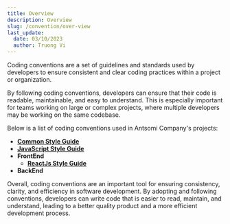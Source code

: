 ```yaml
---
title: Overview
description: Overview
slug: /convention/over-view
last_update:
  date: 03/10/2023
  author: Truong Vi
---
```


Coding conventions are a set of guidelines and standards used by developers to ensure consistent and clear coding practices within a project or organization.

By following coding conventions, developers can ensure that their code is readable, maintainable, and easy to understand. This is especially important for teams working on large or complex projects, where multiple developers may be working on the same codebase.

Below is a list of coding conventions used in Antsomi Company's projects:

- [**Common Style Guide**](common)
- [**JavaScript Style Guide**](java-script)
- **FrontEnd**
  - [**ReactJs Style Guide**](java-script)
- **BackEnd**

Overall, coding conventions are an important tool for ensuring consistency, clarity, and efficiency in software development. By adopting and following conventions, developers can write code that is easier to read, maintain, and understand, leading to a better quality product and a more efficient development process.
